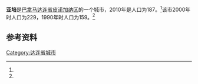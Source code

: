 {{coord|8.1006|N|77.5964|W|display=title}}
{{Infobox settlement
|name                   = 亚培
|native_name            = 
|settlement_type        = [[市_(巴拿马)|市]]
|image_skyline          = 
|image_caption          = 
|image_alt              = 
|pushpin_map            =
|coordinates_display    = inline,title
|coordinates_region     = PA
|subdivision_type       = 国家
|subdivision_name       = {{flag|Panama}}
|subdivision_type1      = [[巴拿马行政区划|省份]]
|subdivision_name1      = [[达连省|达连省]]
|subdivision_type2      = [[区_(巴拿马)|区]]
|subdivision_name2      = [[皮诺加纳区|皮诺加纳区]]
|leader_title           = 
|leader_name            = 
|established_title      = 设立时间
|established_date       = 
|area_land_km2          = 544.8
|area_footnotes         = <ref name=inec>[http://www.contraloria.gob.pa/inec/archivos/P3601Cuadro11.xls {{Wayback|url=http://www.contraloria.gob.pa/inec/archivos/P3601Cuadro11.xls |date=20160304030354 }} "Cuadro 11 (Superficie, población y densidad de población en la República...)" [Table 11 (Area, population, and population density in the Republic...)<nowiki>]</nowiki>] (.xls). In {{cite web|title=Resultados Finales Básicos|trans-title=Basic Final Results|url=https://www.contraloria.gob.pa/inec/publicaciones/Publicaciones.aspx?ID_SUBCATEGORIA=59&ID_PUBLICACION=360&ID_IDIOMA=1&ID_CATEGORIA=13|publisher=[[巴拿马国家统计及普查局|巴拿马国家统计及普查局]]|accessdate=May 26, 2015|language=es|archive-date=2015-07-10|archive-url=https://web.archive.org/web/20150710070123/http://www.contraloria.gob.pa/inec/Publicaciones/Publicaciones.aspx?ID_SUBCATEGORIA=59&ID_PUBLICACION=360&ID_IDIOMA=1&ID_CATEGORIA=13|dead-url=no}}</ref>
|population_as_of       = 2010
|population_total       = 187
|population_footnotes   = <ref name=inec/>
|population_density_km2 = 0.3
|population_note        = 人口密度数据由计算得出
|timezone1              = [[北美东部时区|东部时区]]
|utc_offset1            = −5
|latd                   = 
|latm                   = 
|lats                   = 
|latNS                  = 
|longd                  = 
|longm                  = 
|longs                  = 
|longEW                 = }}

'''亚培'''是[[巴拿马|巴拿马]][[达连省|达连省]][[皮诺加纳区|皮诺加纳区]]的一个城市，2010年是人口为187。<ref name=inec/>该市2000年时人口为229，1990年时人口为159。<ref name=inec/>

==参考资料==
{{reflist}}

{{Darién_Province}}

[[Category:达连省城市|Category:达连省城市]]


{{Panama-geo-stub}}